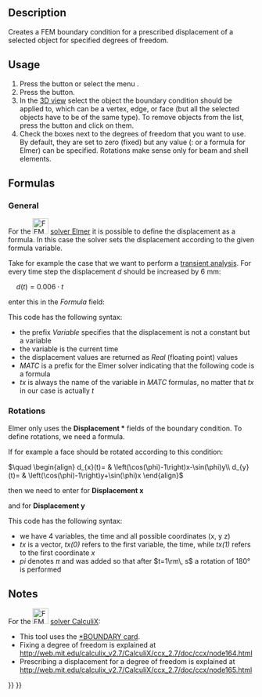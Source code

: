 <languages/>
<translate>

<!--T:9-->
{{Docnav
|[[FEM_ConstraintRigidBody|Constraint rigid body]]
|[[FEM_ConstraintContact|Constraint contact]]
|[[FEM_Workbench|FEM]]
|IconL=FEM_ConstraintRigidBody.svg
|IconR=FEM_ConstraintContact.svg
|IconC=Workbench_FEM.svg
}}

<!--T:1-->
{{GuiCommandContainer|
{{GuiCommand
|Name=FEM ConstraintDisplacement
|MenuLocation=Model → Mechanical boundary conditions and loads → Displacement boundary condition
|Workbenches=[[FEM_Workbench|FEM]]
|Shortcut=
|SeeAlso=[[FEM_tutorial|FEM tutorial]]
}}
{{GuiCommandFemInfo
|Solvers=CalculiX, Elmer
}}
}}

==Description== <!--T:2-->

<!--T:6-->
Creates a FEM boundary condition for a prescribed displacement of a selected object for specified degrees of freedom.

==Usage== <!--T:3-->

<!--T:7-->
# Press the {{Button|[[Image:FEM_ConstraintDisplacement.svg|16px]] [[FEM_ConstraintDisplacement|Displacement boundary condition]]}} button or select the menu {{MenuCommand|Model → Mechanical boundary conditions and loads → [[Image:FEM_ConstraintDisplacement.svg|16px]] Displacement boundary condition}}.
# Press the {{Button|Add}} button.
# In the [[3D_view|3D view]] select the object the boundary condition should be applied to, which can be a vertex, edge, or face (but all the selected objects have to be of the same type). To remove objects from the list, press the {{Button|Remove}} button and click on them.
# Check the boxes next to the degrees of freedom that you want to use. By default, they are set to zero (fixed) but any value ({{Version|0.21}}: or a formula for Elmer) can be specified. Rotations make sense only for beam and shell elements.

==Formulas== <!--T:13-->

<!--T:14-->
{{Version|0.21}}

===General=== <!--T:15-->

<!--T:16-->
For the [[Image:FEM_SolverElmer.svg|32px]] [[FEM_SolverElmer|solver Elmer]] it is possible to  define the displacement as a formula. In this case the solver sets the displacement according to the given formula variable.

<!--T:17-->
Take for example the case that we want to perform a [[FEM_SolverElmer_SolverSettings#Timestepping_(transient_analyses)|transient analysis]]. For every time step the displacement <math>d</math> should be increased by 6 mm:

<!--T:18-->
<math>\quad
d(t)=0.006\cdot t
</math>

<!--T:19-->
enter this in the ''Formula'' field:</br>
{{incode| Variable "time"; Real MATC "0.006*tx"}}

<!--T:20-->
This code has the following syntax:
* the prefix ''Variable'' specifies that the displacement is not a constant but a variable
* the variable is the current time
* the displacement values are returned as ''Real'' (floating point) values
* ''MATC'' is a prefix for the Elmer solver indicating that the following code is a formula
* ''tx'' is always the name of the variable in ''MATC'' formulas, no matter that ''tx'' in our case is actually ''t''

===Rotations=== <!--T:21-->

<!--T:22-->
Elmer only uses the '''Displacement *''' fields of the boundary condition. To define rotations, we need a formula.

<!--T:23-->
If for example a face should be rotated according to this condition:

<!--T:24-->
<math>\quad
\begin{align}
d_{x}(t)= & \left(\cos(\phi)-1\right)x-\sin(\phi)y\\
d_{y}(t)= & \left(\cos(\phi)-1\right)y+\sin(\phi)x
\end{align}
</math>

<!--T:25-->
then we need to enter for '''Displacement x'''</br>
{{incode|  Variable "time, Coordinate"
Real MATC "(cos(tx(0)*pi)-1.0)*tx(1)-sin(tx(0)*pi)*tx(2)}}

<!--T:26-->
and for '''Displacement y'''</br>
{{incode|  Variable "time, Coordinate"
Real MATC "(cos(tx(0)*pi)-1.0)*tx(2)+sin(tx(0)*pi)*tx(1)}}

<!--T:27-->
This code has the following syntax:
* we have 4 variables, the time and all possible coordinates (x, y z)
* ''tx'' is a vector, ''tx(0)'' refers to the first variable, the time, while ''tx(1)'' refers to the first coordinate ''x''
* ''pi'' denotes <math>\pi</math> and was added so that after <math>t=1\rm\, s</math> a rotation  of 180° is performed

==Notes== <!--T:5-->

<!--T:8-->
For the [[Image:FEM_SolverCalculixCxxtools.svg|32px]] [[FEM_SolverCalculixCxxtools|solver CalculiX]]:
* This tool uses the [https://web.mit.edu/calculix_v2.7/CalculiX/ccx_2.7/doc/ccx/node163.html *BOUNDARY card].
* Fixing a degree of freedom is explained at http://web.mit.edu/calculix_v2.7/CalculiX/ccx_2.7/doc/ccx/node164.html
* Prescribing a displacement for a degree of freedom is explained at http://web.mit.edu/calculix_v2.7/CalculiX/ccx_2.7/doc/ccx/node165.html


<!--T:10-->
{{Docnav
|[[FEM_ConstraintRigidBody|Constraint rigid body]]
|[[FEM_ConstraintContact|Constraint contact]]
|[[FEM_Workbench|FEM]]
|IconL=FEM_ConstraintRigidBody.svg
|IconR=FEM_ConstraintContact.svg
|IconC=Workbench_FEM.svg
}}

</translate>
{{FEM Tools navi{{#translation:}}}}
{{Userdocnavi{{#translation:}}}}